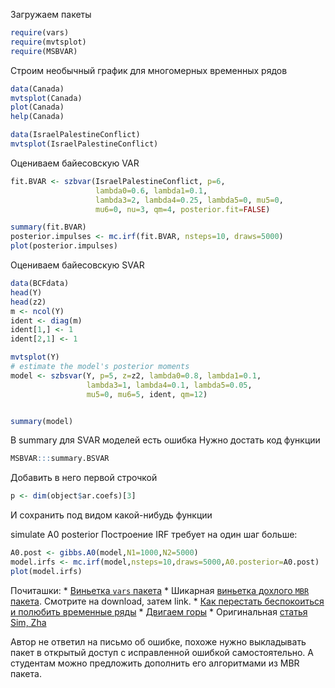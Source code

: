 Загружаем пакеты

```r
require(vars)
require(mvtsplot)
require(MSBVAR)
```

Строим необычный график для многомерных временных рядов
```r
data(Canada)
mvtsplot(Canada)
plot(Canada)
help(Canada)
```

```r
data(IsraelPalestineConflict)
mvtsplot(IsraelPalestineConflict)
```

Оцениваем байесовскую VAR
```r
fit.BVAR <- szbvar(IsraelPalestineConflict, p=6,
                   lambda0=0.6, lambda1=0.1,
                   lambda3=2, lambda4=0.25, lambda5=0, mu5=0,
                   mu6=0, nu=3, qm=4, posterior.fit=FALSE)

summary(fit.BVAR)
posterior.impulses <- mc.irf(fit.BVAR, nsteps=10, draws=5000)
plot(posterior.impulses) 
```
 



Оцениваем байесовскую SVAR

```r
data(BCFdata)
head(Y)
head(z2)
m <- ncol(Y)
ident <- diag(m)
ident[1,] <- 1
ident[2,1] <- 1

mvtsplot(Y)
# estimate the model's posterior moments
model <- szbsvar(Y, p=5, z=z2, lambda0=0.8, lambda1=0.1,
                 lambda3=1, lambda4=0.1, lambda5=0.05,
                 mu5=0, mu6=5, ident, qm=12)


summary(model)
```

В summary для SVAR моделей есть ошибка
Нужно достать код функции 
```r
MSBVAR:::summary.BSVAR
```
Добавить в него первой строчкой 
```r
p <- dim(object$ar.coefs)[3]
```
И сохранить под видом какой-нибудь функции



simulate A0 posterior
Построение IRF требует на один шаг больше:
```r
A0.post <- gibbs.A0(model,N1=1000,N2=5000)
model.irfs <- mc.irf(model,nsteps=10,draws=5000,A0.posterior=A0.post)
plot(model.irfs)
```


Почиташки:
* [Виньетка `vars` пакета](http://www.jstatsoft.org/v27/i04/paper)
* Шикарная [виньетка дохлого `MBR` пакета](http://www.polmeth.wustl.edu/media/Paper/brand02.pdf). Смотрите на download, затем link.
* [Как перестать беспокоиться и полюбить временные ряды](https://www.empiwifo.uni-freiburg.de/freeman_files/bayesian%20time%20series)
* [Двигаем горы](http://www.polmeth.wustl.edu/media/Paper/brand02.pdf)
* Оригинальная [статья Sim, Zha](http://sims.princeton.edu/yftp/ier/cstzIER95.PDF)

Автор не ответил на письмо об ошибке, похоже нужно выкладывать пакет в открытый доступ с исправленной ошибкой самостоятельно. А студентам можно предложить дополнить его алгоритмами из MBR пакета.






